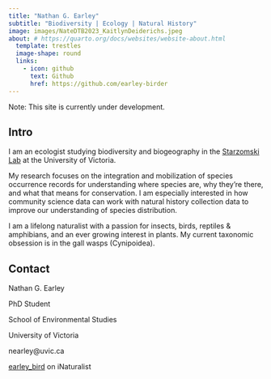 ```yaml
---
title: "Nathan G. Earley"
subtitle: "Biodiversity | Ecology | Natural History"
image: images/NateDTB2023_KaitlynDeiderichs.jpeg
about: # https://quarto.org/docs/websites/website-about.html
  template: trestles
  image-shape: round
  links:
    - icon: github
      text: Github
      href: https://github.com/earley-birder
---
```


Note: This site is currently under development.

## Intro

I am an ecologist studying biodiversity and biogeography in the [Starzomski Lab](https://biodiversity.uvic.ca/) at the University of Victoria.

My research focuses on the integration and mobilization of species occurrence records for understanding where species are, why they're there, and what that means for conservation. I am especially interested in how community science data can work with natural history collection data to improve our understanding of species distribution.

I am a lifelong naturalist with a passion for insects, birds, reptiles & amphibians, and an ever growing interest in plants. My current taxonomic obsession is in the gall wasps (Cynipoidea). 

## Contact

Nathan G. Earley

PhD Student

School of Environmental Studies

University of Victoria

nearley@uvic.ca

[earley_bird](https://inaturalist.ca/people/earley_bird) on iNaturalist

